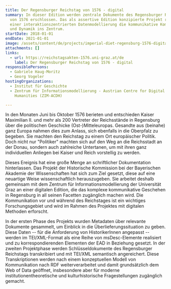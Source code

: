 ```yaml
---
title: Der Regensburger Reichstag von 1576 - digital
summary: In dieser Edition werden zentrale Dokumente des Regensburger Reichstag
  von 1576 erschlossen. Das als assertive Edition konzipierte Projekt rückt mit
  einer interaktionszentrierten Datenmodellierung die kommunikative Komplexität
  und Dynamik ins Zentrum.
startDate: 2018-01-01
endDate: 2021-01-01
image: /assets/content/de/projects/imperial-diet-regensburg-1576-digital/p1080405.jpg
attachments: []
links:
  - url: https://reichstagsakten-1576.uni-graz.at/de
    label: Der Regensburger Reichstag von 1576 - digital
responsiblePersons:
  - Gabriele Haug-Moritz
  - Georg Vogeler
hostingOrganizations:
  - Institut für Geschichte
  - Zentrum für Informationsmodellierung - Austrian Centre for Digital
    Humanities (ZIM-ACDH)

---
```

In den Monaten Juni bis Oktober 1576 berieten und entschieden Kaiser Maximilian II. und mehr als 200 Vertreter der Reichsstände in Regensburg über die politischen Geschicke (Ost-)Mitteleuropas. Gesandte aus (beinahe) ganz Europa nahmen dies zum Anlass, sich ebenfalls in die Oberpfalz zu begeben. Sie machten den Reichstag zu einem Ort europäischer Politik. Doch nicht nur "Politiker" machten sich auf den Weg an die Reichsstadt an der Donau, sondern auch zahlreiche Untertanen, um mit ihren ganz individuellen Anliegen bei Kaiser und Reich vorstellig zu werden.

Dieses Ereignis hat eine große Menge an schriftlicher Dokumentation hinterlassen. Das Projekt der Historische Kommission bei der Bayerischen Akademie der Wissenschaften hat sich zum Ziel gesetzt, diese auf eine neuartige Weise wissenschaftlich herauszugeben. Sie arbeitet deshalb gemeinsam mit dem Zentrum für Informationsmodellierung der Universität Graz an einer digitalen Edition, die das komplexe kommunikative Geschehen in Regensburg in all seinen Facetten zugänglich machen wird. Die Kommunikation vor und während des Reichstages ist ein wichtiges Forschungsgebiet und wird im Rahmen des Projektes mit digitalen Methoden erforscht.

In der ersten Phase des Projekts wurden Metadaten über relevante Dokumente gesammelt, um Einblick in die Überlieferungssituation zu geben. Diese Daten -- für die Anforderung von HistorikerInnen angepasst -- werden im TEI/XML-Format als eine Reihe von msDesc-Elemente realisiert und zu korrespondierenden Elementen der EAD in Beziehung gesetzt. In der zweiten Projektphase werden Schlüsseldokumente des Regensburger Reichstags transkribiert und mit TEI/XML semantisch angereichert. Diese Transkriptionen werden nach einem konzeptuellen Modell von Kommunikation nach RDF weiterverarbeitet und damit grundsätzlich dem Web of Data geöffnet, insbesondere aber für moderne institutionentheoretische und kulturhistorische Fragestellungen zugänglich gemacht.
